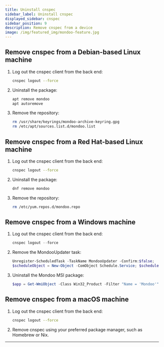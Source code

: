 ```yaml
---
title: Uninstall cnspec
sidebar_label: Uninstall cnspec
displayed_sidebar: cnspec
sidebar_position: 9
description: Remove cnspec from a device
image: /img/featured_img/mondoo-feature.jpg
---
```


## Remove cnspec from a Debian-based Linux machine

1. Log out the cnspec client from the back end:

   ```bash
   cnspec logout --force
   ```

2. Uninstall the package:

   ```bash
   apt remove mondoo
   apt autoremove
   ```

3. Remove the repository:

   ```bash
   rm /usr/share/keyrings/mondoo-archive-keyring.gpg
   rm /etc/apt/sources.list.d/mondoo.list
   ```

## Remove cnspec from a Red Hat-based Linux machine

1. Log out the cnspec client from the back end:

   ```bash
   cnspec logout --force
   ```

2. Uninstall the package:

   ```bash
   dnf remove mondoo
   ```

3. Remove the repository:

   ```bash
   rm /etc/yum.repos.d/mondoo.repo
   ```

## Remove cnspec from a Windows machine

1. Log out the cnspec client from the back end:

   ```powershell
   cnspec logout --force
   ```

2. Remove the MondooUpdater task:

   ```powershell
   Unregister-ScheduledTask -TaskName MondooUpdater -Confirm:$false;
   $scheduleObject = New-Object -ComObject Schedule.Service; $scheduleObject.connect(); $rootFolder = $scheduleObject.GetFolder("\"); $rootFolder.DeleteFolder("Mondoo",$null)
   ```

3. Uninstall the Mondoo MSI package:

   ```powershell
   $app = Get-WmiObject -Class Win32_Product -Filter "Name = 'Mondoo'";$app.Uninstall();rm 'C:\Program Files\Mondoo\';rm 'C:\ProgramData\Mondoo\';
   ```

## Remove cnspec from a macOS machine

1. Log out the cnspec client from the back end:

   ```bash
   cnspec logout --force
   ```

2. Remove cnspec using your preferred package manager, such as Homebrew or Nix.

---
